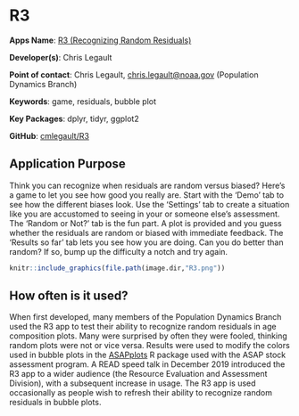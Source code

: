 # R3

**Apps Name**: [R3 (Recognizing Random Residuals)](http://shiny1.nefsc.noaa.gov:3838/R3/)

**Developer(s)**: Chris Legault
  
**Point of contact**: Chris Legault, <chris.legault@noaa.gov> (Population Dynamics Branch)
  
**Keywords**: game, residuals, bubble plot

**Key Packages**: dplyr, tidyr, ggplot2

**GitHub**: [cmlegault/R3](https://github.com/cmlegault/R3)

## Application Purpose

Think you can recognize when residuals are random versus biased? Here's a game to let you see how good you really are. Start with the 'Demo' tab to see how the different biases look. Use the 'Settings' tab to create a situation like you are accustomed to seeing in your or someone else's assessment. The 'Random or Not?' tab is the fun part. A plot is provided and you guess whether the residuals are random or biased with immediate feedback. The 'Results so far' tab lets you see how you are doing. Can you do better than random? If so, bump up the difficulty a notch and try again.

```{r, echo=FALSE}
knitr::include_graphics(file.path(image.dir,"R3.png"))
```


## How often is it used? 

When first developed, many members of the Population Dynamics Branch used the R3 app to test their ability to recognize random residuals in age composition plots. Many were surprised by often they were fooled, thinking random plots were not or vice versa. Results were used to modify the colors used in bubble plots in the  [ASAPplots](https://github.com/cmlegault/ASAPplots) R package used with the ASAP stock assessment program. A READ speed talk in December 2019 introduced the R3 app to a wider audience (the Resource Evaluation and Assessment Division), with a subsequent increase in usage. The R3 app is used occasionally as people wish to refresh their ability to recognize random residuals in bubble plots.


